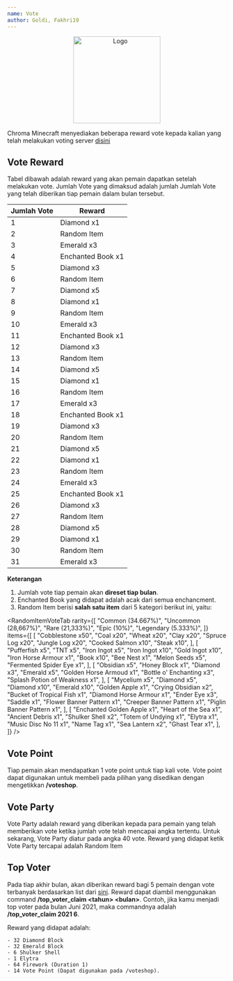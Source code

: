 ```yaml
---
name: Vote
author: Goldi, Fakhri19
---
```


<center>
  <img src="/img/logo.png" alt="Logo" width="200" />
</center>


Chroma Minecraft menyediakan beberapa reward vote kepada kalian yang telah melakukan voting server [disini](https://minecraft-mp.com/server/268676/vote/)

## Vote Reward

Tabel dibawah adalah reward yang akan pemain dapatkan setelah melakukan vote. Jumlah Vote yang dimaksud adalah jumlah Jumlah Vote yang telah diberikan tiap pemain dalam bulan tersebut.

| Jumlah Vote | Reward            |
| ----------- | ----------------- |
| 1           | Diamond x1        |
| 2           | Random Item       |
| 3           | Emerald x3        |
| 4           | Enchanted Book x1 |
| 5           | Diamond x3        |
| 6           | Random Item       |
| 7           | Diamond x5        |
| 8           | Diamond x1        |
| 9           | Random Item       |
| 10          | Emerald x3        |
| 11          | Enchanted Book x1 |
| 12          | Diamond x3        |
| 13          | Random Item       |
| 14          | Diamond x5        |
| 15          | Diamond x1        |
| 16          | Random Item       |
| 17          | Emerald x3        |
| 18          | Enchanted Book x1 |
| 19          | Diamond x3        |
| 20          | Random Item       |
| 21          | Diamond x5        |
| 22          | Diamond x1        |
| 23          | Random Item       |
| 24          | Emerald x3        |
| 25          | Enchanted Book x1 |
| 26          | Diamond x3        |
| 27          | Random Item       |
| 28          | Diamond x5        |
| 29          | Diamond x1        |
| 30          | Random Item       |
| 31          | Emerald x3        |

**Keterangan**

1. Jumlah vote tiap pemain akan **direset tiap bulan**.
2. Enchanted Book yang didapat adalah acak dari semua enchancment.
3. Random Item berisi **salah satu item** dari 5 kategori berikut ini, yaitu:

<RandomItemVoteTab
  rarity={[
    "Common (34.667%)",
    "Uncommon (28,667%)",
    "Rare (21,333%)",
    "Epic (10%)",
    "Legendary (5.333%)",
  ]}
  items={[
    [
      "Cobblestone x50",
      "Coal x20",
      "Wheat x20",
      "Clay x20",
      "Spruce Log x20",
      "Jungle Log x20",
      "Cooked Salmon x10",
      "Steak x10",
    ],
    [
      "Pufferfish x5",
      "TNT x5",
      "Iron Ingot x5",
      "Iron Ingot x10",
      "Gold Ingot x10",
      "Iron Horse Armour x1",
      "Book x10",
      "Bee Nest x1",
      "Melon Seeds x5",
      "Fermented Spider Eye x1",
    ],
    [
      "Obsidian x5",
      "Honey Block x1",
      "Diamond x3",
      "Emerald x5",
      "Golden Horse Armoud x1",
      "Bottle o' Enchanting x3",
      "Splash Potion of Weakness x1",
    ],
    [
      "Mycelium x5",
      "Diamond x5",
      "Diamond x10",
      "Emerald x10",
      "Golden Apple x1",
      "Crying Obsidian x2",
      "Bucket of Tropical Fish x1",
      "Diamond Horse Armour x1",
      "Ender Eye x3",
      "Saddle x1",
      "Flower Banner Pattern x1",
      "Creeper Banner Pattern x1",
      "Piglin Banner Pattern x1",
    ],
    [
      "Enchanted Golden Apple x1",
      "Heart of the Sea x1",
      "Ancient Debris x1",
      "Shulker Shell x2",
      "Totem of Undying x1",
      "Elytra x1",
      "Music Disc No 11 x1",
      "Name Tag x1",
      "Sea Lantern x2",
      "Ghast Tear x1",
    ],
  ]}
/>

## Vote Point

Tiap pemain akan mendapatkan 1 vote point untuk tiap kali vote. Vote point dapat digunakan untuk membeli pada pilihan yang disedikan dengan mengetikkan **/voteshop**.

## Vote Party

Vote Party adalah reward yang diberikan kepada para pemain yang telah memberikan vote ketika jumlah vote telah mencapai angka tertentu. Untuk sekarang, Vote Party diatur pada angka 40 vote. Reward yang didapat ketik Vote Party tercapai adalah Random Item

## Top Voter

Pada tiap akhir bulan, akan diberikan reward bagi 5 pemain dengan vote terbanyak berdasarkan list dari [sini](https://minecraft-mp.com/server/268676/vote/). Reward dapat diambil menggunakan command **/top_voter_claim <tahun\> <bulan\>**. Contoh, jika kamu menjadi top voter pada bulan Juni 2021, maka commandnya adalah **/top_voter_claim 2021 6**.

Reward yang didapat adalah:

```
- 32 Diamond Block
- 32 Emerald Block
- 6 Shulker Shell
- 1 Elytra
- 64 Firework (Duration 1)
- 14 Vote Point (Dapat digunakan pada /voteshop).
```
